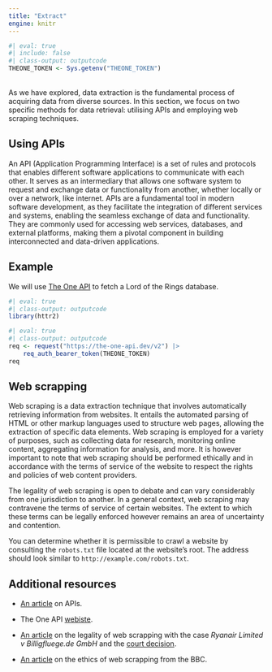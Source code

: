```yaml
---
title: "Extract"
engine: knitr
---
```


```r
#| eval: true
#| include: false
#| class-output: outputcode
THEONE_TOKEN <- Sys.getenv("THEONE_TOKEN")
```

<br>
As we have explored, data extraction is the fundamental process of acquiring data from diverse sources. In this section, we focus on two specific methods for data retrieval: utilising APIs and employing web scraping techniques.

## Using APIs

An API (Application Programming Interface) is a set of rules and protocols that enables different software applications to communicate with each other. It serves as an intermediary that allows one software system to request and exchange data or functionality from another, whether locally or over a network, like internet. APIs are a fundamental tool in modern software development, as they facilitate the integration of different services and systems, enabling the seamless exchange of data and functionality. They are commonly used for accessing web services, databases, and external platforms, making them a pivotal component in building interconnected and data-driven applications.

::: {.callout-note appearance="simple"}

## Example

We will use [The One API](https://the-one-api.dev) to fetch a Lord of the Rings database. 

```r
#| eval: true
#| class-output: outputcode
library(httr2)
```

```r
#| eval: true
#| class-output: outputcode
req <- request("https://the-one-api.dev/v2") |> 
    req_auth_bearer_token(THEONE_TOKEN)
req
```

:::

## Web scrapping

Web scraping is a data extraction technique that involves automatically retrieving information from websites. It entails the automated parsing of HTML or other markup languages used to structure web pages, allowing the extraction of specific data elements. Web scraping is employed for a variety of purposes, such as collecting data for research, monitoring online content, aggregating information for analysis, and more. It is however important to note that web scraping should be performed ethically and in accordance with the terms of service of the website to respect the rights and policies of web content providers.

::: {.callout-note appearance="simple"}
The legality of web scraping is open to debate and can vary considerably from one jurisdiction to another. In a general context, web scraping may contravene the terms of service of certain websites. The extent to which these terms can be legally enforced however remains an area of uncertainty and contention.
:::

::: {.callout-note appearance="simple"}
You can determine whether it is permissible to crawl a website by consulting the `robots.txt` file located at the website's root. The address should look similar to `http://example.com/robots.txt`.
:::



## Additional resources

* [An article](https://www.infoworld.com/article/3269878/what-is-an-api-application-programming-interfaces-explained.html) on APIs.

* The One API [webiste](https://the-one-api.dev).

* [An article](https://web.archive.org/web/20120624103316/http://www.lkshields.ie/htmdocs/publications/newsletters/update26/update26_03.htm) on the legality of web scrapping with the case *Ryanair Limited v Billigfluege.de GmbH* and the [court decision](http://www.bailii.org/ie/cases/IEHC/2010/H47.html).

* [An article](https://www.bbc.com/news/technology-23988890) on the ethics of web scrapping from the BBC.